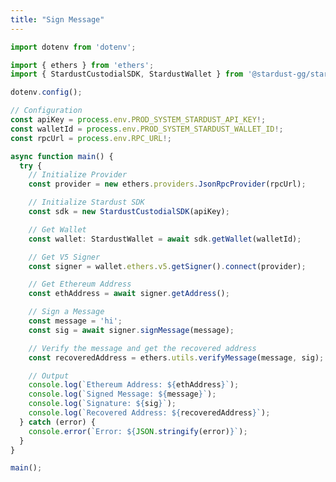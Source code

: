 ```yaml
---
title: "Sign Message"
---
```


```typescript ts
import dotenv from 'dotenv';

import { ethers } from 'ethers';
import { StardustCustodialSDK, StardustWallet } from '@stardust-gg/stardust-custodial-sdk';

dotenv.config();

// Configuration
const apiKey = process.env.PROD_SYSTEM_STARDUST_API_KEY!;
const walletId = process.env.PROD_SYSTEM_STARDUST_WALLET_ID!;
const rpcUrl = process.env.RPC_URL!;

async function main() {
  try {
    // Initialize Provider
    const provider = new ethers.providers.JsonRpcProvider(rpcUrl);

    // Initialize Stardust SDK
    const sdk = new StardustCustodialSDK(apiKey);

    // Get Wallet
    const wallet: StardustWallet = await sdk.getWallet(walletId);

    // Get V5 Signer
    const signer = wallet.ethers.v5.getSigner().connect(provider);

    // Get Ethereum Address
    const ethAddress = await signer.getAddress();

    // Sign a Message
    const message = 'hi';
    const sig = await signer.signMessage(message);

    // Verify the message and get the recovered address
    const recoveredAddress = ethers.utils.verifyMessage(message, sig);

    // Output
    console.log(`Ethereum Address: ${ethAddress}`);
    console.log(`Signed Message: ${message}`);
    console.log(`Signature: ${sig}`);
    console.log(`Recovered Address: ${recoveredAddress}`);
  } catch (error) {
    console.error(`Error: ${JSON.stringify(error)}`);
  }
}

main();
```